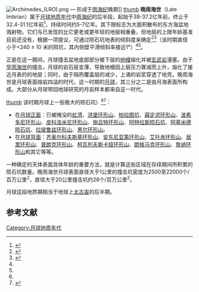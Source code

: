 {{short description|Lunar geologic period}}
{{Infobox geologic timespan
| name                         = 雨海
| manual_color                 = rgb(0.0, 122.0, 206.0)
| top_bar                      = 月球
| time_start                   = 3850
| time_end                     = 3200
| image_map                    =
| caption_map                  =
| image_outcrop                =
| caption_outcrop              =
| image_art                    =
| caption_art                  =
<!--Chronology-->
| timeline                     = Lunar periods
| subdivisions                 =
| proposed_subdivision1        =
| proposed_subdivision1_coined =
| proposed_subdivision2        =
| proposed_subdivision2_coined =
| proposed_subdivision3        =
| proposed_subdivision3_coined =
| former_subdivisions          =
| formerly_part_of             =
| partially_contained_in       =
| partially_contains           =
<!--Etymology-->
| chrono_name                  =
| strat_name                   =
| formality                    =
| alternate_spellings          =
| synonym1                     =
| synonym1_coined              =
| synonym2                     =
| synonym2_coined              =
| synonym3                     =
| synonym3_coined              =
| former_names                 =
| proposed_names               =
<!--Usage Information-->
| celestial_body               = moon
| usage                        =
| timescales_used              = 月球地质年代
| used_by                      =
| formerly_used_by             =
| not_used_by                  =
<!--Definition-->
| chrono_unit                  = 世
| strat_unit                   =
| proposed_by                  =
| lower_boundary_def           =
| lower_stratotype_location    =
| upper_boundary_def           =
| upper_stratotype_location    =
<!--Atmospheric and Climatic Data-->
| o2                           =
| co2                          =
| temp                         =
| sea_level                    =
}}
[[File:Archimedes_(LRO).png|thumb]] — 形成于[[雨海纪|雨海纪]]晚期]]
[[image:Lunar_Olivine_Basalt_15555_from_Apollo_15_in_National_Museum_of_Natural_History.jpg|thumb]]
'''晚雨海世'''（Late Imbrian）属于[[月球地质年代|月球地质年代]]中[[雨海纪|雨海纪]]的后半段，起始于38-37.2亿年前，终止于32.4-31.1亿年前<ref name=Tanaka_2012>{{cite book
 |chapter        =Chapter 15 – The Planetary Time Scale
 |pages          =275–298
 |author         =Tanaka K.L., Hartmann W.K.
 |title          =The Geologic Time Scale
 |series         =F. M. Gradstein, J. G. Ogg, M. D. Schmitz, G. M. Ogg
 |publisher      =Elsevier Science Limited
 |date           =2012
 |isbn           =978-0-444-59425-9
 |doi            =10.1016/B978-0-444-59425-9.00015-9
 |chapterurl     =http://books.google.com/books?id=1M62_rbq70AC&pg=PA283&dq=%22Early%20Imbrian%22
}}</ref>，持续时间约5-7亿年。其下限标志为大面积散布的东方海盆地溅射物，它们与已发现的比它更老或更年轻的地层相重叠，但地层的上限年龄基准目前还没有，根据一项提议，可通过陨石坑地表的倾斜度来确定<ref name=Wilhelms_1987_11>{{cite book
 |section      = Chapter 11. Upper Imbrian Series
 |chapterurl   = http://ser.sese.asu.edu/GHM/ghm_11txt.pdf
 |title        = Geologic History of the Moon
 |url          = http://ser.sese.asu.edu/GHM
 |author       = Wilhelms D.
 |date         = 1987
 |access-date  = 2016-03-21
 |archive-date = 2013-05-14
 |archive-url  = https://web.archive.org/web/20130514114936/http://ser.sese.asu.edu/GHM/ghm_04txt.pdf
 |dead-url     = yes
}}</ref><ref name=Wilhelms_1987_7>{{cite book
 |chapter      = Chapter 7. Relative Ages
 |chapterurl   = http://ser.sese.asu.edu/GHM/ghm_07txt.pdf
 |title        = Geologic History of the Moon
 |url          = http://ser.sese.asu.edu/GHM
 |author       = Wilhelms D.
 |date         = 1987
 |series       = United States Geological Survey Professional Paper 1348
 |pages        = 123, 130
 |access-date  = 2016-03-21
 |archive-date = 2013-05-14
 |archive-url  = https://web.archive.org/web/20130514114936/http://ser.sese.asu.edu/GHM/ghm_04txt.pdf
 |dead-url     = yes
}}</ref>（该时期直径小于<240 ± 10 米的陨坑，其内侧壁平滑倾斜率接近1°）<ref name=Wilhelms_1987_11/><ref name=Wilhelms_1987_7/>。

正是在这一期间，月球撞击盆地底部部分被下层的[[地幔|地幔]]熔化并被[[玄武岩|玄武岩]]漫塞。由于[[早雨海世|早雨海世]]的撞击，月球的岩石层变薄，导致地幔因上层压力骤减而上升，熔化了接近月表的的地层；同时，由于隔热覆盖层的减少，上涌的岩浆穿透了地壳。晚雨海世是月球表面熔岩四溢的时代，这一时期的[[月球|月球]]，其三分之二是由月海表面所构成。大部分从月球带回地球研究的月岩样本都来自这一时代。

[[image:_Archimedes_crater_AS15-M-1542.jpg|thumb]]
该时期月球上一些极大的陨石坑）<ref name=Wilhelms_1987_11/><ref name=Wilhelms_1987_plates>{{cite book
 |chapter      = Plates 09A, 09B. Upper Imbrian series
 |chapterurl   = http://ser.sese.asu.edu/GHM/ghm_hplates.html
 |title        = Geologic History of the Moon
 |url          = http://ser.sese.asu.edu/GHM
 |author       = Wilhelms D.
 |date         = 1987
 |series       = United States Geological Survey Professional Paper 1348
 |access-date  = 2016-03-21
 |archive-date = 2013-05-14
 |archive-url  = https://web.archive.org/web/20130514114936/http://ser.sese.asu.edu/GHM/ghm_04txt.pdf
 |dead-url     = yes
}}</ref>：

*在[[月球正面|月球正面]]：已被掩没的[[虹湾|虹湾]]、[[洪堡环形山|洪堡环形山]]、[[柏拉图坑|柏拉图坑]]、[[薛定谔环形山|薛定谔环形山]]、[[波希多尼环形山|波希多尼环形山]]、[[皮科洛米尼环形山|皮科洛米尼环形山]]、[[施吕特环形山|施吕特环形山]]、[[阿特拉斯陨石坑|阿特拉斯陨石坑]]、[[阿基米德陨石坑|阿基米德陨石坑]]、[[拉彼鲁兹环形山|拉彼鲁兹环形山]]、[[黑尔环形山|黑尔环形山]]。
*在[[月球背面|月球背面]]：[[齐奥尔科夫斯基环形山|齐奥尔科夫斯基环形山]]、[[安东尼亚第环形山|安东尼亚第环形山]]、[[艾托肯环形山|艾托肯环形山]]、[[居里环形山|居里环形山]]、[[普朗克环形山|普朗克环形山]]、[[柯瓦列夫斯卡娅环形山|柯瓦列夫斯卡娅环形山]]、[[朗格马克环形山|朗格马克环形山]]、[[詹纳环形山|詹纳环形山]]和其它等等。

一种确定的天体表面具体年龄的重要方法，就是计算这些区域在存续期间所积累的陨石坑数量。晚雨海世月球表面直径大于1公里的撞击坑密度为2500至22000个/百万公里<sup>2</sup>，直径大于20公里撞击坑约28个/百万公里<sup>2</sup>。

月球这段地质期相当于地球上[[太古宙|太古宙]]的后半期。

==参考文献==
{{reflist}}

[[Category:月球地质年代|Category:月球地质年代]]